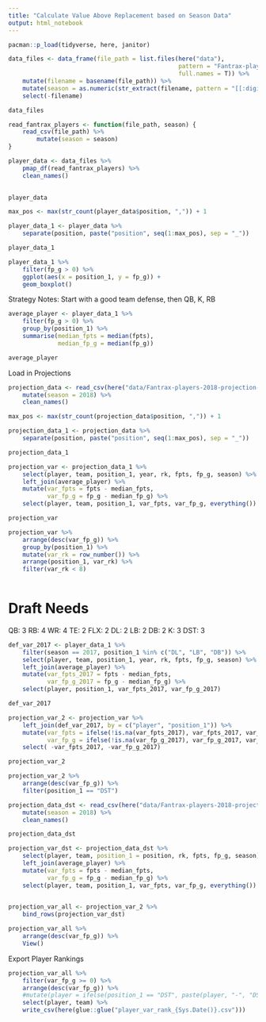 ```yaml
---
title: "Calculate Value Above Replacement based on Season Data"
output: html_notebook
---
```


```r
pacman::p_load(tidyverse, here, janitor)
```

```r
data_files <- data_frame(file_path = list.files(here("data"),
                                                pattern = "Fantrax-players-[[:digit:]]{4}-all.csv",
                                                full.names = T)) %>%
    mutate(filename = basename(file_path)) %>%
    mutate(season = as.numeric(str_extract(filename, pattern = "[[:digit:]]{4}"))) %>%
    select(-filename)

data_files
```

```r
read_fantrax_players <- function(file_path, season) {
    read_csv(file_path) %>%
        mutate(season = season)
}

player_data <- data_files %>%
    pmap_df(read_fantrax_players) %>%
    clean_names()
    

player_data
```

```r
max_pos <- max(str_count(player_data$position, ",")) + 1

player_data_1 <- player_data %>%
    separate(position, paste("position", seq(1:max_pos), sep = "_"))

player_data_1
```


```r
player_data_1 %>%
    filter(fp_g > 0) %>%
    ggplot(aes(x = position_1, y = fp_g)) +
    geom_boxplot()
```

Strategy Notes: Start with a good team defense, then QB, K, RB

```r
average_player <- player_data_1 %>%
    filter(fp_g > 0) %>%
    group_by(position_1) %>%
    summarise(median_fpts = median(fpts),
              median_fp_g = median(fp_g))

average_player
```

Load in Projections

```r
projection_data <- read_csv(here("data/Fantrax-players-2018-projection-all.csv")) %>%
    mutate(season = 2018) %>%
    clean_names()

max_pos <- max(str_count(projection_data$position, ",")) + 1

projection_data_1 <- projection_data %>%
    separate(position, paste("position", seq(1:max_pos), sep = "_"))

projection_data_1
```

```r
projection_var <- projection_data_1 %>%
    select(player, team, position_1, year, rk, fpts, fp_g, season) %>%
    left_join(average_player) %>%
    mutate(var_fpts = fpts - median_fpts,
           var_fp_g = fp_g - median_fp_g) %>%
    select(player, team, position_1, var_fpts, var_fp_g, everything())

projection_var
```

```r
projection_var %>%
    arrange(desc(var_fp_g)) %>%
    group_by(position_1) %>%
    mutate(var_rk = row_number()) %>%
    arrange(position_1, var_rk) %>%
    filter(var_rk < 8)
    
```

# Draft Needs

QB: 3
RB: 4
WR: 4
TE: 2
FLX: 2
DL: 2
LB: 2
DB: 2
K: 3
DST: 3


```r
def_var_2017 <- player_data_1 %>%
    filter(season == 2017, position_1 %in% c("DL", "LB", "DB")) %>%
    select(player, team, position_1, year, rk, fpts, fp_g, season) %>%
    left_join(average_player) %>%
    mutate(var_fpts_2017 = fpts - median_fpts,
           var_fp_g_2017 = fp_g - median_fp_g) %>%
    select(player, position_1, var_fpts_2017, var_fp_g_2017)

def_var_2017
```

```r
projection_var_2 <- projection_var %>%
    left_join(def_var_2017, by = c("player", "position_1")) %>%
    mutate(var_fpts = ifelse(!is.na(var_fpts_2017), var_fpts_2017, var_fpts),
           var_fp_g = ifelse(!is.na(var_fp_g_2017), var_fp_g_2017, var_fp_g)) %>%
    select( -var_fpts_2017, -var_fp_g_2017)

projection_var_2
```

```r
projection_var_2 %>%
    arrange(desc(var_fp_g)) %>%
    filter(position_1 == "DST")
```

```r
projection_data_dst <- read_csv(here("data/Fantrax-players-2018-projection-DST.csv")) %>%
    mutate(season = 2018) %>%
    clean_names()

projection_data_dst
```

```r
projection_var_dst <- projection_data_dst %>%
    select(player, team, position_1 = position, rk, fpts, fp_g, season) %>%
    left_join(average_player) %>%
    mutate(var_fpts = fpts - median_fpts,
           var_fp_g = fp_g - median_fp_g) %>%
    select(player, team, position_1, var_fpts, var_fp_g, everything())
    
```

```r
projection_var_all <- projection_var_2 %>%
    bind_rows(projection_var_dst)

projection_var_all %>%
    arrange(desc(var_fp_g)) %>%
    View()
```

Export Player Rankings

```r
projection_var_all %>%
    filter(var_fp_g >= 0) %>%
    arrange(desc(var_fp_g)) %>%
    #mutate(player = ifelse(position_1 == "DST", paste(player, "-", "DST"), player)) %>%
    select(player, team) %>%
    write_csv(here(glue::glue("player_var_rank_{Sys.Date()}.csv")))
```


